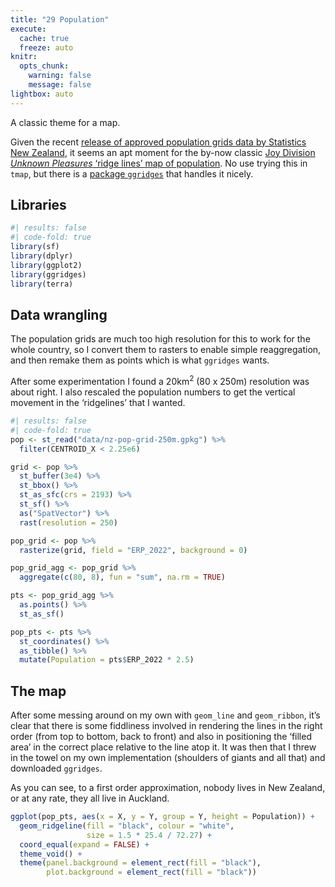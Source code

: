 ```yaml
---
title: "29 Population"
execute: 
  cache: true
  freeze: auto
knitr:
  opts_chunk: 
    warning: false
    message: false
lightbox: auto
---
```


A classic theme for a map.

Given the recent [release of approved population grids data by Statistics New Zealand](https://datafinder.stats.govt.nz/data/?q=gridded+population), it seems an apt moment for the by-now classic [Joy Division _Unknown Pleasures_ 'ridge lines' map of population](https://jcheshire.com/featured-maps/population-lines-how-and-why-i-created-it/). No use trying this in `tmap`, but there is a [package `ggridges`](https://wilkelab.org/ggridges/index.html) that handles it nicely.

## Libraries
```r
#| results: false
#| code-fold: true
library(sf)
library(dplyr)
library(ggplot2)
library(ggridges)
library(terra)
```

## Data wrangling
The population grids are much too high resolution for this to work for the whole country, so I convert them to rasters to enable simple reaggregation, and then remake them as points which is what `ggridges` wants.

After some experimentation I found a 20km<sup>2</sup> (80 x 250m) resolution was about right. I also rescaled the population numbers to get the vertical movement in the 'ridgelines' that I wanted.

```r
#| results: false
#| code-fold: true
pop <- st_read("data/nz-pop-grid-250m.gpkg") %>%
  filter(CENTROID_X < 2.25e6)

grid <- pop %>%
  st_buffer(3e4) %>%
  st_bbox() %>%
  st_as_sfc(crs = 2193) %>%
  st_sf() %>%
  as("SpatVector") %>%
  rast(resolution = 250)

pop_grid <- pop %>%
  rasterize(grid, field = "ERP_2022", background = 0)

pop_grid_agg <- pop_grid %>%
  aggregate(c(80, 8), fun = "sum", na.rm = TRUE)

pts <- pop_grid_agg %>%
  as.points() %>%
  st_as_sf()

pop_pts <- pts %>%
  st_coordinates() %>%
  as_tibble() %>%
  mutate(Population = pts$ERP_2022 * 2.5)
```

## The map
After some messing around on my own with `geom_line` and `geom_ribbon`, it's clear that there is some fiddliness involved in rendering the lines in the right order (from top to bottom, back to front) and also in positioning the 'filled area' in the correct place relative to the line atop it. It was then that I threw in the towel on my own implementation (shoulders of giants and all that) and downloaded `ggridges`.

As you can see, to a first order approximation, nobody lives in New Zealand, or at any rate, they all live in Auckland.

```r
ggplot(pop_pts, aes(x = X, y = Y, group = Y, height = Population)) +
  geom_ridgeline(fill = "black", colour = "white", 
                 size = 1.5 * 25.4 / 72.27) +
  coord_equal(expand = FALSE) +
  theme_void() +
  theme(panel.background = element_rect(fill = "black"),
        plot.background = element_rect(fill = "black"))
```
